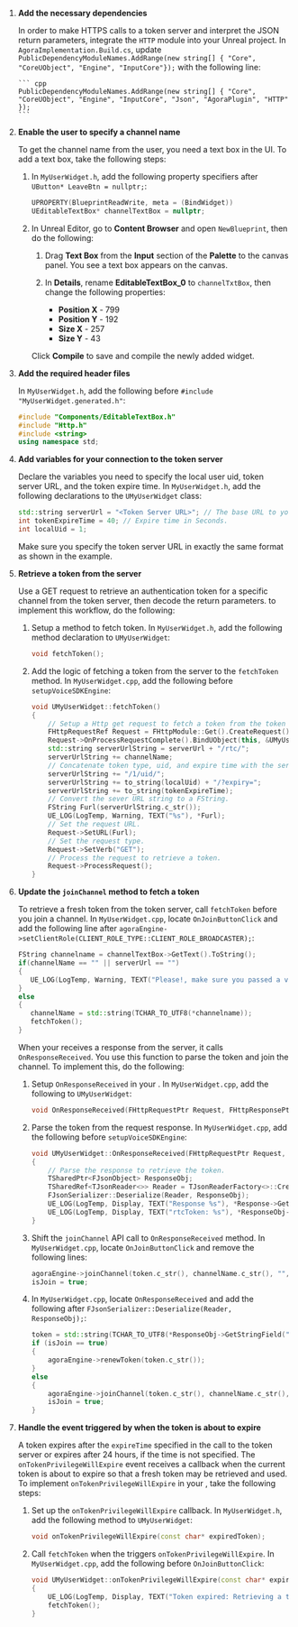 <PlatformWrapper platform="unreal">

1.  **Add the necessary dependencies**

    In order to make HTTPS calls to a token server and interpret the JSON return parameters, integrate the `HTTP` module into your Unreal project. In `AgoraImplementation.Build.cs`, update `PublicDependencyModuleNames.AddRange(new string[] { "Core", "CoreUObject", "Engine", "InputCore"});` with the following line:

        ``` cpp
		PublicDependencyModuleNames.AddRange(new string[] { "Core", "CoreUObject", "Engine", "InputCore", "Json", "AgoraPlugin", "HTTP" });
        ```

3.  **Enable the user to specify a channel name**

    To get the channel name from the user, you need a text box in the UI. To add a text box, take the following steps:

    1. In `MyUserWidget.h`, add the following property specifiers after `UButton* LeaveBtn = nullptr;`:

        ``` cpp
        UPROPERTY(BlueprintReadWrite, meta = (BindWidget))
		UEditableTextBox* channelTextBox = nullptr;
        ```

    2. In Unreal Editor, go to **Content Browser** and open `NewBlueprint`, then do the following:

        1. Drag **Text Box** from the **Input** section of the **Palette** to the canvas panel. You see a text box appears on the canvas.

        1. In **Details**, rename **EditableTextBox_0** to `channelTxtBox`, then change the following properties:

            * **Position X** - 799
            * **Position Y** - 192
            * **Size X** - 257
            * **Size Y** - 43

        Click **Compile** to save and compile the newly added widget.

4.  **Add the required header files**

    In `MyUserWidget.h`, add the following before `#include "MyUserWidget.generated.h"`:

    ``` cpp
    #include "Components/EditableTextBox.h"
    #include "Http.h"
    #include <string>
    using namespace std;
    ```

5.  **Add variables for your connection to the token server**

    Declare the variables you need to specify the local user uid, token server URL, and the token expire time. In `MyUserWidget.h`, add the following declarations to the `UMyUserWidget` class:

    ``` cpp
    std::string serverUrl = "<Token Server URL>"; // The base URL to your token server, for example, "https://agora-token-service-production-92ff.up.railway.app".
    int tokenExpireTime = 40; // Expire time in Seconds.
    int localUid = 1;
    ```

    Make sure you specify the token server URL in exactly the same format as shown in the example.

7.  **Retrieve a token from the server**

    Use a GET request to retrieve an authentication token for a specific channel from the token server, then decode the return parameters. to implement this workflow, do the following:


    1. Setup a method to fetch token. In `MyUserWidget.h`, add the following method declaration to `UMyUserWidget`:

        ```cpp
       	void fetchToken();
        ```

    2. Add the logic of fetching a token from the server to the `fetchToken` method. In `MyUserWidget.cpp`, add the following before `setupVoiceSDKEngine`:

        ```cpp
        void UMyUserWidget::fetchToken()
        {
            // Setup a Http get request to fetch a token from the token server.
            FHttpRequestRef Request = FHttpModule::Get().CreateRequest();
            Request->OnProcessRequestComplete().BindUObject(this, &UMyUserWidget::OnResponseReceived);
            std::string serverUrlString = serverUrl + "/rtc/";
            serverUrlString += channelName;
            // Concatenate token type, uid, and expire time with the server URL string.
            serverUrlString += "/1/uid/";
            serverUrlString += to_string(localUid) + "/?expiry=";
            serverUrlString += to_string(tokenExpireTime);
            // Convert the sever URL string to a FString.
            FString Furl(serverUrlString.c_str());
            UE_LOG(LogTemp, Warning, TEXT("%s"), *Furl);
            // Set the request URL.
            Request->SetURL(Furl);
            // Set the request type.
            Request->SetVerb("GET");
            // Process the request to retrieve a token.
            Request->ProcessRequest();
        }
        ```

8.  **Update the `joinChannel` method to fetch a token**

    To retrieve a fresh token from the token server, call `fetchToken` before you join a channel. In `MyUserWidget.cpp`, locate `OnJoinButtonClick` and add the following line after `agoraEngine->setClientRole(CLIENT_ROLE_TYPE::CLIENT_ROLE_BROADCASTER);`:

     ``` cpp
    FString channelname = channelTextBox->GetText().ToString();
    if(channelName == "" || serverUrl == "")
    {
        UE_LOG(LogTemp, Warning, TEXT("Please!, make sure you passed a valid server url and channel name"));
    }
    else
    {
        channelName = std::string(TCHAR_TO_UTF8(*channelname));
        fetchToken();
    }
    ```
    When your <Vpl k = "CLIENT"/> receives a response from the server, it calls `OnResponseReceived`. You use this function to parse the token and join the channel. To implement this, do the following:

    1. Setup `OnResponseReceived` in your <Vpl k = "CLIENT"/>. In `MyUserWidget.cpp`, add the following to `UMyUserWidget`:

        ```cpp
        void OnResponseReceived(FHttpRequestPtr Request, FHttpResponsePtr Response, bool bConnectedSuccessfully);
        ```
    2. Parse the token from the request response. In `MyUserWidget.cpp`, add the following before `setupVoiceSDKEngine`:

        ```cpp
        void UMyUserWidget::OnResponseReceived(FHttpRequestPtr Request, FHttpResponsePtr Response, bool bConnectedSuccessfully)
        {
            // Parse the response to retrieve the token.
            TSharedPtr<FJsonObject> ResponseObj;
            TSharedRef<TJsonReader<>> Reader = TJsonReaderFactory<>::Create(Response->GetContentAsString());
            FJsonSerializer::Deserialize(Reader, ResponseObj);
            UE_LOG(LogTemp, Display, TEXT("Response %s"), *Response->GetContentAsString());
            UE_LOG(LogTemp, Display, TEXT("rtcToken: %s"), *ResponseObj->GetStringField("rtcToken"));
        }
        ```

    3. Shift the `joinChannel` API call to `OnResponseReceived` method. In `MyUserWidget.cpp`, locate `OnJoinButtonClick` and remove the following lines:

        ```cpp
        agoraEngine->joinChannel(token.c_str(), channelName.c_str(), "", 0);
        isJoin = true;
        ```

    3. In `MyUserWidget.cpp`, locate `OnResponseReceived` and add the following after `FJsonSerializer::Deserialize(Reader, ResponseObj);`:

        ```cpp
        token = std::string(TCHAR_TO_UTF8(*ResponseObj->GetStringField("rtcToken")));
        if (isJoin == true)
        {
            agoraEngine->renewToken(token.c_str());
        }
        else
        {
            agoraEngine->joinChannel(token.c_str(), channelName.c_str(), "", localUid);
            isJoin = true;
        }
        ```
9.  **Handle the event triggered by <Vg k="AGORA_BACKEND" /> when the token is about to expire**

    A token expires after the `expireTime` specified in the call to the token server or expires after 24 hours, if the time is not specified. The `onTokenPrivilegeWillExpire` event receives a callback when the current token is about to expire so that a fresh token may be retrieved and used. To implement `onTokenPrivilegeWillExpire` in your <Vpl k = "CLIENT"/>, take the following steps:

    1. Set up the `onTokenPrivilegeWillExpire` callback. In `MyUserWidget.h`, add the following method to `UMyUserWidget`:

       ```cpp
       void onTokenPrivilegeWillExpire(const char* expiredToken);
       ```

    2. Call `fetchToken` when the <Vg k = "VSDK"/> triggers `onTokenPrivilegeWillExpire`. In `MyUserWidget.cpp`, add the following before `OnJoinButtonClick`:

        ```cpp
        void UMyUserWidget::onTokenPrivilegeWillExpire(const char* expiredToken)
        {
            UE_LOG(LogTemp, Display, TEXT("Token expired: Retrieving a token from the server...."));
            fetchToken();
        }
       ```

</PlatformWrapper>